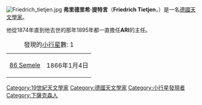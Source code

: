 [[File:Friedrich_tietjen.jpg|thumb]]
'''弗里德里希·提特言'''（'''Friedrich Tietjen'''，{{bd|1832年|10月15日|1895年|6月21日|catIdx=Tietjen, Friedrich}}）是一名[[德國|德國]][[天文學家|天文學家]]。

他從1874年直到他去世的那年1895年都一直擔任'''ARI'''的主任。

{| border=1 cellpadding=5
|+ 發現的[[小行星|小行星]]數: 1
| [[86_Semele|86 Semele]] || 1866年1月4日
|}

{{Authority control}}
{{DEFAULTSORT:Tietjen, Friedrich}}
[[Category:19世紀天文學家|Category:19世紀天文學家]]
[[Category:德國天文學家|Category:德國天文學家]]
[[Category:小行星發現者|Category:小行星發現者]]
[[Category:下薩克森人|Category:下薩克森人]]

{{Euro-astronomer-stub}}